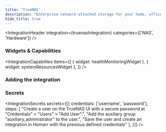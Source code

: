 ```yaml
---
title: 'TrueNAS'
description: "Enterprise network-attached storage for your home, office, and cloud."
hide_title: true
---
```




<IntegrationHeader
  integration={truenasIntegration}
  categories={['NAS', 'Hardware']}
/>

### Widgets & Capabilities
<IntegrationCapabilites
    items={[
      { widget: healthMonitoringWidget },
      { widget: systemResourcesWidget },
      ]}
/>

### Adding the integration
<AddingIntegration />

### Secrets
<IntegrationSecrets secrets={[{
    credentials: ['username', 'password'],
    steps: [
      "Create a user on the TrueNAS UI with a secure password at \"Credentials\" > \"Users\" > \"Add User\".",
      "Add the auxiliary group \"auxiliary_administrator\" to the user.",
      "Save the user and create an integration in Homarr with the previous defined credentials"
    ],
}]} />